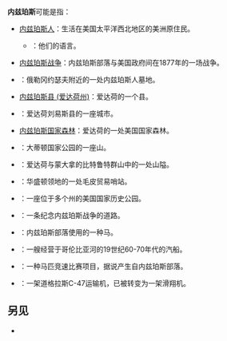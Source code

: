 '''内兹珀斯'''可能是指：

* [[内兹佩尔塞人|内兹珀斯人]]：生活在美国太平洋西北地区的美洲原住民。
** {{link-en|内兹珀斯语|Nez Perce language}}：他们的语言。
* [[内兹珀斯战争|内兹珀斯战争]]：内兹珀斯部落与美国政府间在1877年的一场战争。
* {{link-en|瓦洛厄湖内兹珀斯人传统地遗址|Nez Perce Traditional Site, Wallowa Lake}}：俄勒冈约瑟夫附近的一处内兹珀斯人墓地。
* [[内兹珀斯县_(爱达荷州)|内兹珀斯县 (爱达荷州)]]：爱达荷的一个县。
* {{link-en|内兹珀斯 (爱达荷州)|Nezperce, Idaho}}：爱达荷刘易斯县的一座城市。
* [[内兹珀斯国家森林|内兹珀斯国家森林]]：爱达荷的一处美国国家森林。
* {{link-en|内兹珀斯峰|Nez Perce Peak}}：大蒂顿国家公园的一座山。
* {{link-en|内兹珀斯通道|Nez Perce Pass}}：爱达荷与蒙大拿的比特鲁特群山中的一处山隘。
* {{link-en|内兹珀斯堡|Fort Nez Percés}}：华盛顿领地的一处毛皮贸易哨站。
* {{link-en|内兹珀斯国家历史公园|Nez Perce National Historical Park}}：一座位于多个州的美国国家历史公园。
* {{link-en|内兹珀斯国家历史道路|Nez Perce National Historic Trail}}：一条纪念内兹珀斯战争的道路。
* {{link-en|内兹珀斯马|Nez Perce Horse}}：内兹珀斯部落使用的一种马。
* {{link-en|内兹珀斯酋长号 (艉明轮船)|Nez Perce Chief (sternwheeler)}}：一艘经营于哥伦比亚河的19世纪60-70年代的汽船。
* {{link-en|内兹珀斯赛马比赛|Nez Percé Stake Race}}：一种马匹竞速比赛项目，据说产生自内兹珀斯部落。
* {{link-en|内兹珀斯号|The Nez Perce}}：一架道格拉斯C-47运输机，已被转变为一架滑翔机。

==另见==
* {{link-en|内兹 (消歧义)|Nez (disambiguation)}}

{{disambiguation}}